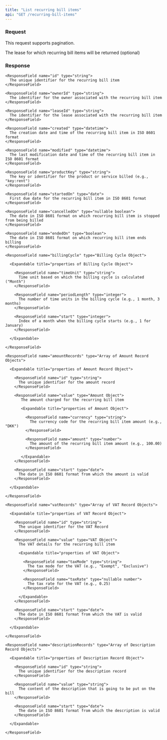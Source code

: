 ```yaml
---
title: "List recurring bill items"
api: "GET /recurring-bill-items"
---
```


### Request

This request supports pagination.

<ParamField query="leaseId" type="string">
  The lease for which recurring bill items will be returned (optional)
</ParamField>

### Response

<ResponseField name="recurringBillItems" type="Array of Recurring Bill Item Objects">

  <Expandable title="properties of Recurring Bill Item Object">

    <ResponseField name="id" type="string">
      The unique identifier for the recurring bill item
    </ResponseField>

    <ResponseField name="ownerId" type="string">
      The identifier for the owner associated with the recurring bill item
    </ResponseField>

    <ResponseField name="leaseId" type="string">
      The identifier for the lease associated with the recurring bill item
    </ResponseField>

    <ResponseField name="created" type="datetime">
      The creation date and time of the recurring bill item in ISO 8601 format
    </ResponseField>

    <ResponseField name="modified" type="datetime">
      The last modification date and time of the recurring bill item in ISO 8601 format
    </ResponseField>

    <ResponseField name="productKey" type="string">
      The key or identifier for the product or service billed (e.g., "key:rent")
    </ResponseField>

    <ResponseField name="startedOn" type="date">
      First due date for the recurring bill item in ISO 8601 format
    </ResponseField>

    <ResponseField name="cancelledOn" type="nullable boolean">
      The date in ISO 8601 format on which recurring bill item is stopped from being billed
    </ResponseField>

    <ResponseField name="endedOn" type="boolean">
      The date in ISO 8601 format on which recurring bill item ends billing
    </ResponseField>

    <ResponseField name="billingCycle" type="Billing Cycle Object">

      <Expandable title="properties of Billing Cycle Object">

        <ResponseField name="timeUnit" type="string">
          Time unit based on which the billing cycle is calculated ("Month")
        </ResponseField>

        <ResponseField name="periodLength" type="integer">
          The number of time units in the billing cycle (e.g., 1 month, 3 months)
        </ResponseField>

        <ResponseField name="start" type="integer">
          Index of a month when the billing cycle starts (e.g., 1 for January)
        </ResponseField>

      </Expandable>

    </ResponseField>

    <ResponseField name="amountRecords" type="Array of Amount Record Objects">

      <Expandable title="properties of Amount Record Object">

        <ResponseField name="id" type="string">
          The unique identifier for the amount record
        </ResponseField>

        <ResponseField name="value" type="Amount Object">
           The amount charged for the recurring bill item

           <Expandable title="properties of Amount Object">

             <ResponseField name="currency" type="string">
               The currency code for the recurring bill item amount (e.g., "DKK")
             </ResponseField>

             <ResponseField name="amount" type="number">
               The amount of the recurring bill item amount (e.g., 100.00)
             </ResponseField>

           </Expandable>
        </ResponseField>

        <ResponseField name="start" type="date">
          The date in ISO 8601 format from which the amount is valid
        </ResponseField>

      </Expandable>

    </ResponseField>

    <ResponseField name="vatRecords" type="Array of VAT Record Objects">

      <Expandable title="properties of VAT Record Object">

        <ResponseField name="id" type="string">
          The unique identifier for the VAT Record
        </ResponseField>

        <ResponseField name="value" type="VAT Object">
          The VAT details for the recurring bill item

          <Expandable title="properties of VAT Object">

            <ResponseField name="taxMode" type="string">
              The tax mode for the VAT (e.g., "Exempt", "Exclusive")
            </ResponseField>

            <ResponseField name="taxRate" type="nullable number">
              The tax rate for the VAT (e.g., 0.25)
            </ResponseField>

          </Expandable>
        </ResponseField>

        <ResponseField name="start" type="date">
          The date in ISO 8601 format from which the VAT is valid
        </ResponseField>

      </Expandable>

    </ResponseField>

    <ResponseField name="descriptionRecords" type="Array of Description Record Objects">

      <Expandable title="properties of Description Record Object">

        <ResponseField name="id" type="string">
          The unique identifier for the description record
        </ResponseField>

        <ResponseField name="value" type="string">
          The content of the description that is going to be put on the bill
        </ResponseField>

        <ResponseField name="start" type="date">
          The date in ISO 8601 format from which the description is valid
        </ResponseField>

      </Expandable>

    </ResponseField>

  </Expandable>

</ResponseField>
